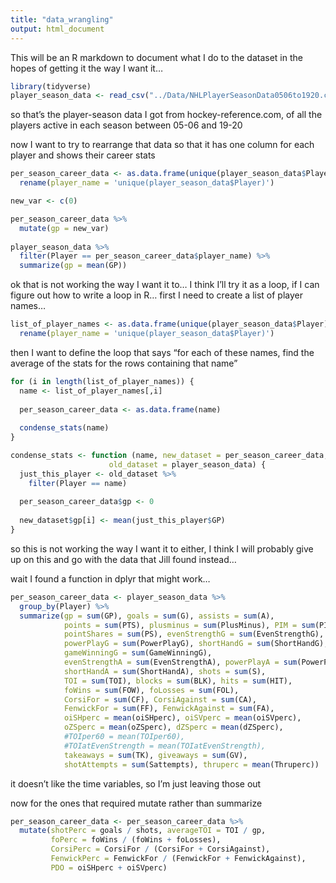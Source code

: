 ```yaml
---
title: "data_wrangling"
output: html_document
---
```


This will be an R markdown to document what I do to the dataset in the hopes of getting it the way I want it...

```r
library(tidyverse)
player_season_data <- read_csv("../Data/NHLPlayerSeasonData0506to1920.csv")
```
so that's the player-season data I got from hockey-reference.com, of all the players active in each season between 05-06 and 19-20

now I want to try to rearrange that data so that it has one column for each player and shows their career stats

```r
per_season_career_data <- as.data.frame(unique(player_season_data$Player)) %>%
  rename(player_name = 'unique(player_season_data$Player)')

new_var <- c(0)

per_season_career_data %>%
  mutate(gp = new_var)
  
player_season_data %>%
  filter(Player == per_season_career_data$player_name) %>%
  summarize(gp = mean(GP))

```

ok that is not working the way I want it to...
I think I'll try it as a loop, if I can figure out how to write a loop in R...
first I need to create a list of player names...

```r
list_of_player_names <- as.data.frame(unique(player_season_data$Player)) %>%
  rename(player_name = 'unique(player_season_data$Player)')
```

then I want to define the loop that says "for each of these names, find the average of the stats for the rows containing that name"

```r
for (i in length(list_of_player_names)) {
  name <- list_of_player_names[,i]
  
  per_season_career_data <- as.data.frame(name)
  
  condense_stats(name)
}
```

```r
condense_stats <- function (name, new_dataset = per_season_career_data,
                      old_dataset = player_season_data) {
  just_this_player <- old_dataset %>%
    filter(Player == name)
  
  per_season_career_data$gp <- 0
  
  new_dataset$gp[i] <- mean(just_this_player$GP)
}
```
so this is not working the way I want it to either, I think I will probably give up on this and go with the data that Jill found instead...

wait I found a function in dplyr that might work...

```r
per_season_career_data <- player_season_data %>%
  group_by(Player) %>%
  summarize(gp = sum(GP), goals = sum(G), assists = sum(A), 
            points = sum(PTS), plusminus = sum(PlusMinus), PIM = sum(PIM),
            pointShares = sum(PS), evenStrengthG = sum(EvenStrengthG),
            powerPlayG = sum(PowerPlayG), shortHandG = sum(ShortHandG),
            gameWinningG = sum(GameWinningG), 
            evenStrengthA = sum(EvenStrengthA), powerPlayA = sum(PowerPlayA),
            shortHandA = sum(ShortHandA), shots = sum(S),
            TOI = sum(TOI), blocks = sum(BLK), hits = sum(HIT), 
            foWins = sum(FOW), foLosses = sum(FOL), 
            CorsiFor = sum(CF), CorsiAgainst = sum(CA),
            FenwickFor = sum(FF), FenwickAgainst = sum(FA), 
            oiSHperc = mean(oiSHperc), oiSVperc = mean(oiSVperc), 
            oZSperc = mean(oZSperc), dZSperc = mean(dZSperc), 
            #TOIper60 = mean(TOIper60),
            #TOIatEvenStrength = mean(TOIatEvenStrength),
            takeaways = sum(TK), giveaways = sum(GV), 
            shotAttempts = sum(Sattempts), thruperc = mean(Thruperc))
```

it doesn't like the time variables, so I'm just leaving those out

now for the ones that required mutate rather than summarize

```r
per_season_career_data <- per_season_career_data %>%
  mutate(shotPerc = goals / shots, averageTOI = TOI / gp,
         foPerc = foWins / (foWins + foLosses), 
         CorsiPerc = CorsiFor / (CorsiFor + CorsiAgainst),
         FenwickPerc = FenwickFor / (FenwickFor + FenwickAgainst),
         PDO = oiSHperc + oiSVperc)
```



